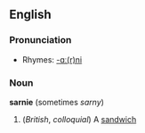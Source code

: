 ==English==

===Pronunciation===
*Rhymes: [[Rhymes:English:-ɑː(r)ni|-ɑː(r)ni]]

===Noun===
'''sarnie''' (sometimes ''sarny'')
#(''British'', ''colloquial'') A [[sandwich]]